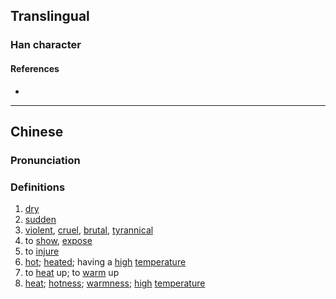 {{character info/new}}
==Translingual==

===Han character===
{{Han char|rn=86|rad=火|as=02|sn=6|four=97820|canj=FSH|ids=⿰火刀}}

====References====
* {{Han ref|kx=0666.010|dkj=18861|dj=1075.080|hdz=32188.110|uh=7071|ud=28785|bh=CA41|bd=51777}}

----

==Chinese==
{{zh-forms}}

===Pronunciation===
{{zh-pron
|m=xiāo
|m-s=
|dg=
|c=haau1
|c-t=
|g=
|h=pfs=
|j=
|mb=
|md=
|mn=
|mn-t=
|w=
|x=
|mc=y
|oc=y
|cat=n
}}

===Definitions===
{{zh-hanzi}}

# [[dry]]
# [[sudden]]
# [[violent]], [[cruel]], [[brutal]], [[tyrannical]]
# to [[show]], [[expose]]
# to [[injure]]
# [[hot]]; [[heated]]; having a [[high]] [[temperature]]
# to [[heat]] up; to [[warm]] up
# [[heat]]; [[hotness]]; [[warmness]]; [[high]] [[temperature]]